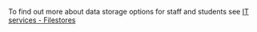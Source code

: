 <!-- Include information about your organisational data repository here. -->

To find out more about ​​​​​​​data storage options for staff and students see [IT services - Filestores](https://uob.sharepoint.com/sites/itservices/SitePages/filestores.aspx)
